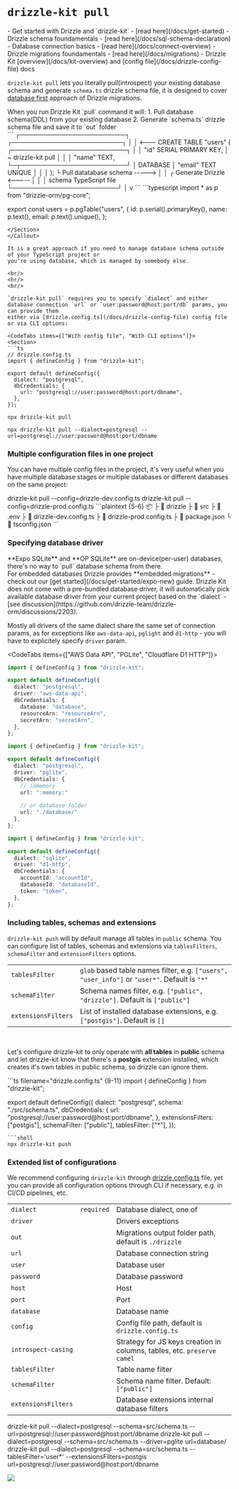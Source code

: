 
# `drizzle-kit pull`

<Prerequisites>
  - Get started with Drizzle and `drizzle-kit` - [read here](/docs/get-started)
  - Drizzle schema foundamentals - [read here](/docs/sql-schema-declaration) 
  - Database connection basics - [read here](/docs/connect-overview) 
  - Drizzle migrations foundamentals - [read here](/docs/migrations) 
  - Drizzle Kit [overview](/docs/kit-overview) and [config file](/docs/drizzle-config-file) docs
</Prerequisites>

`drizzle-kit pull` lets you literally pull(introspect) your existing database schema and generate `schema.ts` drizzle schema file, 
it is designed to cover [database first](/docs/migrations) approach of Drizzle migrations.

<Callout collapsed="How it works under the hood?">
When you run Drizzle Kit `pull` command it will:
1. Pull database schema(DDL) from your existing database
2. Generate `schema.ts` drizzle schema file and save it to `out` folder

<Section>
```
                                  ┌────────────────────────┐      ┌─────────────────────────┐ 
                                  │                        │ <---  CREATE TABLE "users" (
┌──────────────────────────┐      │                        │        "id" SERIAL PRIMARY KEY,
│ ~ drizzle-kit pull       │      │                        │        "name" TEXT,
└─┬────────────────────────┘      │        DATABASE        │        "email" TEXT UNIQUE
  │                               │                        │       );
  └ Pull datatabase schema -----> │                        │
  ┌ Generate Drizzle       <----- │                        │
  │ schema TypeScript file        └────────────────────────┘
  │
  v
```
```typescript
import * as p from "drizzle-orm/pg-core";

export const users = p.pgTable("users", {
  id: p.serial().primaryKey(),
  name: p.text(),
  email: p.text().unique(), 
};
```
</Section>
</Callout>

It is a great approach if you need to manage database schema outside of your TypeScript project or 
you're using database, which is managed by somebody else.

<br/>
<hr/>
<br/>

`drizzle-kit pull` requires you to specify `dialect` and either
database connection `url` or `user:password@host:port/db` params, you can provide them
either via [drizzle.config.ts](/docs/drizzle-config-file) config file or via CLI options:

<CodeTabs items={["With config file", "With CLI options"]}>
<Section>
```ts
// drizzle.config.ts
import { defineConfig } from "drizzle-kit";

export default defineConfig({
  dialect: "postgresql",
  dbCredentials: {
    url: "postgresql://user:password@host:port/dbname",
  },
});
```
```shell
npx drizzle-kit pull
```
</Section>

```shell
npx drizzle-kit pull --dialect=postgresql --url=postgresql://user:password@host:port/dbname
```
</CodeTabs>

### Multiple configuration files in one project

You can have multiple config files in the project, it's very useful when you have multiple database stages or multiple databases or different databases on the same project:

<Npx>
  drizzle-kit pull --config=drizzle-dev.config.ts
  drizzle-kit pull --config=drizzle-prod.config.ts
</Npx>
```plaintext {5-6}
📦 <project root>
 ├ 📂 drizzle
 ├ 📂 src
 ├ 📜 .env
 ├ 📜 drizzle-dev.config.ts
 ├ 📜 drizzle-prod.config.ts
 ├ 📜 package.json
 └ 📜 tsconfig.json
```

### Specifying database driver
<Callout type="warning">
**Expo SQLite** and **OP SQLite** are on-device(per-user) databases, there's no way to `pull` database schema from there.<br/>
For embedded databases Drizzle provides **embedded migrations** - check out our [get started](/docs/get-started/expo-new) guide.
</Callout>
Drizzle Kit does not come with a pre-bundled database driver, 
it will automatically pick available database driver from your current project based on the `dialect` - [see discussion](https://github.com/drizzle-team/drizzle-orm/discussions/2203).

Mostly all drivers of the same dialect share the same set of connection params, 
as for exceptions like `aws-data-api`, `pglight` and `d1-http` - you will have to explicitely specify `driver` param.

<CodeTabs items={["AWS Data API", "PGLite", "Cloudflare D1 HTTP"]}>
```ts {6}
import { defineConfig } from "drizzle-kit";

export default defineConfig({
  dialect: "postgresql",
  driver: "aws-data-api",
  dbCredentials: {
    database: "database",
    resourceArn: "resourceArn",
    secretArn: "secretArn",
  },
};
```
```ts {6}
import { defineConfig } from "drizzle-kit";

export default defineConfig({
  dialect: "postgresql",
  driver: "pglite",
  dbCredentials: {
    // inmemory
    url: ":memory:"
    
    // or database folder
    url: "./database/"
  },
};
```
```ts {6}
import { defineConfig } from "drizzle-kit";

export default defineConfig({
  dialect: "sqlite",
  driver: "d1-http",
  dbCredentials: {
    accountId: "accountId",
    databaseId: "databaseId",
    token: "token",
  },
};
```
</CodeTabs>

### Including tables, schemas and extensions
`drizzle-kit push` will by default manage all tables in `public` schema.
You can configure list of tables, schemas and extensions via `tablesFilters`, `schemaFilter` and `extensionFilters` options.

|                     |                                                                                               |
| :------------------ | :-------------------------------------------------------------------------------------------- |
| `tablesFilter`      | `glob` based table names filter, e.g. `["users", "user_info"]` or `"user*"`. Default is `"*"` |
| `schemaFilter`      | Schema names filter, e.g. `["public", "drizzle"]`. Default is `["public"]`                    |
| `extensionsFilters` | List of installed database extensions, e.g. `["postgis"]`. Default is `[]`                    |
<br/>

Let's configure drizzle-kit to only operate with **all tables** in **public** schema
and let drizzle-kit know that there's a **postgis** extension installed, 
which creates it's own tables in public schema, so drizzle can ignore them.

<Section>
```ts filename="drizzle.config.ts" {9-11}
import { defineConfig } from "drizzle-kit";

export default defineConfig({
  dialect: "postgresql",
  schema: "./src/schema.ts",
  dbCredentials: {
    url: "postgresql://user:password@host:port/dbname",
  },
  extensionsFilters: ["postgis"],
  schemaFilter: ["public"],
  tablesFilter: ["*"],
});
```
```shell
npx drizzle-kit push
```
</Section>

### Extended list of configurations
We recommend configuring `drizzle-kit` through [drizzle.config.ts](/docs/drizzle-config-file) file, 
yet you can provide all configuration options through CLI if necessary, e.g. in CI/CD pipelines, etc.

|                     |            |                                                                           |
| :------------------ | :--------- | :------------------------------------------------------------------------ |
| `dialect`           | `required` | Database dialect, one of <Dialects/>                                      |
| `driver`            |            | Drivers exceptions <Drivers/>                                             |
| `out`               |            | Migrations output folder path, default is `./drizzle`                     |
| `url`               |            | Database connection string                                                |
| `user`              |            | Database user                                                             |
| `password`          |            | Database password                                                         |
| `host`              |            | Host                                                                      |
| `port`              |            | Port                                                                      |
| `database`          |            | Database name                                                             |
| `config`            |            | Config file path, default is `drizzle.config.ts`                          |
| `introspect-casing` |            | Strategy for JS keys creation in columns, tables, etc. `preserve` `camel` |
| `tablesFilter`      |            | Table name filter                                                         |
| `schemaFilter`      |            | Schema name filter. Default: `["public"]`                                 |
| `extensionsFilters` |            | Database extensions internal database filters                             |

<Npx>
drizzle-kit pull --dialect=postgresql --schema=src/schema.ts --url=postgresql://user:password@host:port/dbname
drizzle-kit pull --dialect=postgresql --schema=src/schema.ts --driver=pglite url=database/
drizzle-kit pull --dialect=postgresql --schema=src/schema.ts --tablesFilter='user*' --extensionsFilters=postgis url=postgresql://user:password@host:port/dbname
</Npx>

![](@/assets/gifs/introspect_mysql.gif)